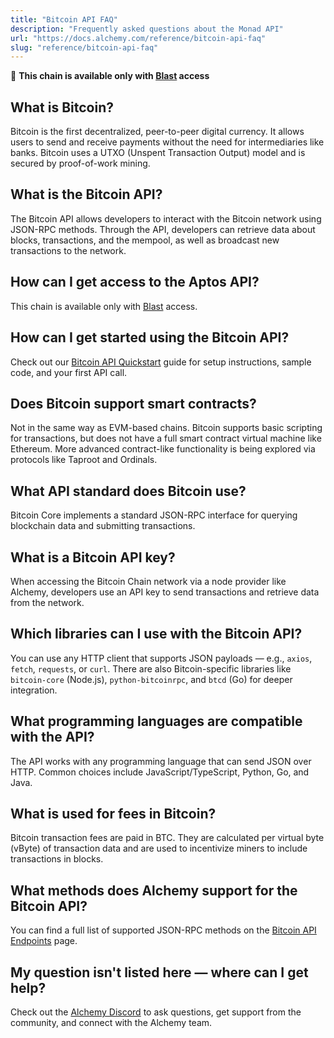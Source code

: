 ```yaml
---
title: "Bitcoin API FAQ"
description: "Frequently asked questions about the Monad API"
url: "https://docs.alchemy.com/reference/bitcoin-api-faq"
slug: "reference/bitcoin-api-faq"
---
```


🚀 **This chain is available only with [Blast](/node/blast-api/blast-quickstart) access**

## What is Bitcoin?

Bitcoin is the first decentralized, peer-to-peer digital currency. It allows users to send and receive payments without the need for intermediaries like banks. Bitcoin uses a UTXO (Unspent Transaction Output) model and is secured by proof-of-work mining.

## What is the Bitcoin API?

The Bitcoin API allows developers to interact with the Bitcoin network using JSON-RPC methods. Through the API, developers can retrieve data about blocks, transactions, and the mempool, as well as broadcast new transactions to the network.

## How can I get access to the Aptos API?

This chain is available only with [Blast](/node/blast-api/blast-quickstart) access.

## How can I get started using the Bitcoin API?

Check out our [Bitcoin API Quickstart](/reference/bitcoin-api-quickstart) guide for setup instructions, sample code, and your first API call.

## Does Bitcoin support smart contracts?

Not in the same way as EVM-based chains. Bitcoin supports basic scripting for transactions, but does not have a full smart contract virtual machine like Ethereum. More advanced contract-like functionality is being explored via protocols like Taproot and Ordinals.

## What API standard does Bitcoin use?

Bitcoin Core implements a standard JSON-RPC interface for querying blockchain data and submitting transactions.

## What is a Bitcoin API key?

When accessing the Bitcoin Chain network via a node provider like Alchemy, developers use an API key to send transactions and retrieve data from the network.

## Which libraries can I use with the Bitcoin API?

You can use any HTTP client that supports JSON payloads — e.g., `axios`, `fetch`, `requests`, or `curl`. There are also Bitcoin-specific libraries like `bitcoin-core` (Node.js), `python-bitcoinrpc`, and `btcd` (Go) for deeper integration.

## What programming languages are compatible with the API?

The API works with any programming language that can send JSON over HTTP. Common choices include JavaScript/TypeScript, Python, Go, and Java.

## What is used for fees in Bitcoin?

Bitcoin transaction fees are paid in BTC. They are calculated per virtual byte (vByte) of transaction data and are used to incentivize miners to include transactions in blocks.

## What methods does Alchemy support for the Bitcoin API?

You can find a full list of supported JSON-RPC methods on the [Bitcoin API Endpoints](/node/bitcoin/bitcoin-api-endpoints) page.

## My question isn't listed here — where can I get help?

Check out the [Alchemy Discord](https://alchemy.com/discord) to ask questions, get support from the community, and connect with the Alchemy team.
